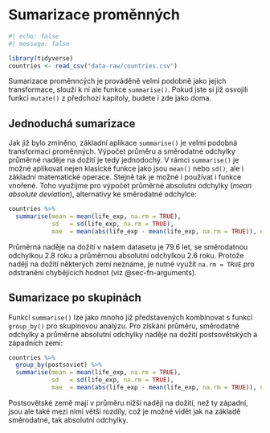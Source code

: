 # Sumarizace proměnných

```r
#| echo: false
#| message: false

library(tidyverse)
countries <- read_csv("data-raw/countries.csv")
```

Sumarizace proměnncých je prováděně velmi podobně jako jejich transformace, slouží k ní ale funkce `summarise()`. Pokud jste si již osvojili funkci `mutate()` z předchozí kapitoly, budete i zde jako doma.

## Jednoduchá sumarizace

Jak již bylo zmíněno, základní aplikace `summarise()` je velmi podobná transformaci proměnných. Výpočet průměru a směrodatné odchylky průměrné naděje na dožití je tedy jednodochý. V rámci `summarise()` je možné aplikovat nejen klasické funkce jako jsou `mean()` nebo `sd()`, ale i základní matematické operace. Stejně tak je možné i používat i funkce vnořené. Toho využijme pro výpočet průměrné absolutní odchylky (*mean absolute deviation*), alternativy ke směrodatné odchylce:

```r
countries %>% 
  summarise(mean = mean(life_exp, na.rm = TRUE),
            sd   = sd(life_exp, na.rm = TRUE),
            mae  = mean(abs(life_exp - mean(life_exp, na.rm = TRUE)), na.rm = TRUE))
```

Průměrná naděje na dožití v našem datasetu je 79.6 let, se směrodatnou odchylkou 2.8 roku a průměrnou absolutní odchylkou 2.6 roku. Protože naději na dožití některých zemí neznáme, je nutné využít `na.rm = TRUE` pro odstranění chybějících hodnot (viz @sec-fn-arguments).

## Sumarizace po skupinách

Funkci `summarise()` lze jako mnoho již představených kombinovat s funkcí `group_by()` pro skupinovou analýzu. Pro získání průměru, směrodatné odchylky a průměrné absolutní odchylky naděje na dožití postsovětských a západních zemí:

```r
countries %>% 
  group_by(postsoviet) %>% 
  summarise(mean = mean(life_exp, na.rm = TRUE),
            sd   = sd(life_exp, na.rm = TRUE),
            mae  = mean(abs(life_exp - mean(life_exp, na.rm = TRUE)), na.rm = TRUE))
```

Postsovětské země mají v průměru nižší naději na dožití, než ty západní, jsou ale také mezi nimi větší rozdíly, což je možné vidět jak na základě směrodatné, tak absolutní odchylky.
